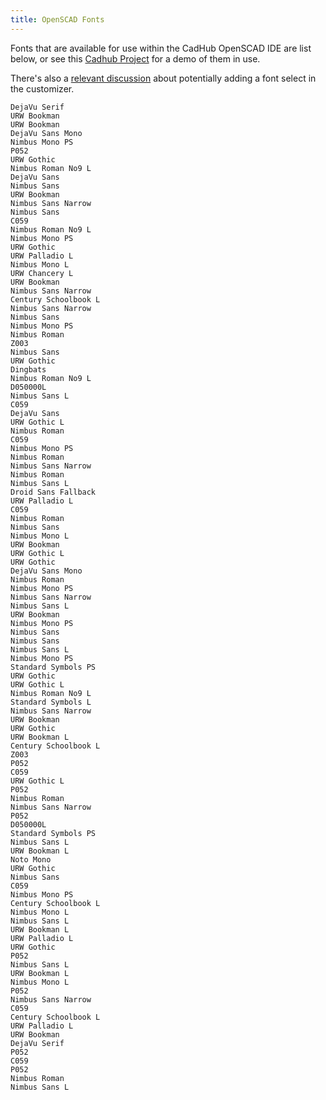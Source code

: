```yaml
---
title: OpenSCAD Fonts
---
```


Fonts that are available for use within the CadHub OpenSCAD IDE are list below, or see this [Cadhub Project](https://cadhub.xyz/u/irevdev/all-scad-fonts) for a demo of them in use.

There's also a [relevant discussion](https://github.com/Irev-Dev/cadhub/issues/488#issuecomment-913222319) about potentially adding a font select in the customizer.

```
DejaVu Serif
URW Bookman
URW Bookman
DejaVu Sans Mono
Nimbus Mono PS
P052
URW Gothic
Nimbus Roman No9 L
DejaVu Sans
Nimbus Sans
URW Bookman
Nimbus Sans Narrow
Nimbus Sans
C059
Nimbus Roman No9 L
Nimbus Mono PS
URW Gothic
URW Palladio L
Nimbus Mono L
URW Chancery L
URW Bookman
Nimbus Sans Narrow
Century Schoolbook L
Nimbus Sans Narrow
Nimbus Sans
Nimbus Mono PS
Nimbus Roman
Z003
Nimbus Sans
URW Gothic
Dingbats
Nimbus Roman No9 L
D050000L
Nimbus Sans L
C059
DejaVu Sans
URW Gothic L
Nimbus Roman
C059
Nimbus Mono PS
Nimbus Roman
Nimbus Sans Narrow
Nimbus Roman
Nimbus Sans L
Droid Sans Fallback
URW Palladio L
C059
Nimbus Roman
Nimbus Sans
Nimbus Mono L
URW Bookman
URW Gothic L
URW Gothic
DejaVu Sans Mono
Nimbus Roman
Nimbus Mono PS
Nimbus Sans Narrow
Nimbus Sans L
URW Bookman
Nimbus Mono PS
Nimbus Sans
Nimbus Sans
Nimbus Sans L
Nimbus Mono PS
Standard Symbols PS
URW Gothic
URW Gothic L
Nimbus Roman No9 L
Standard Symbols L
Nimbus Sans Narrow
URW Bookman
URW Gothic
URW Bookman L
Century Schoolbook L
Z003
P052
C059
URW Gothic L
P052
Nimbus Roman
Nimbus Sans Narrow
P052
D050000L
Standard Symbols PS
Nimbus Sans L
URW Bookman L
Noto Mono
URW Gothic
Nimbus Sans
C059
Nimbus Mono PS
Century Schoolbook L
Nimbus Mono L
Nimbus Sans L
URW Bookman L
URW Palladio L
URW Gothic
P052
Nimbus Sans L
URW Bookman L
Nimbus Mono L
P052
Nimbus Sans Narrow
C059
Century Schoolbook L
URW Palladio L
URW Bookman
DejaVu Serif
P052
C059
P052
Nimbus Roman
Nimbus Sans L
```
